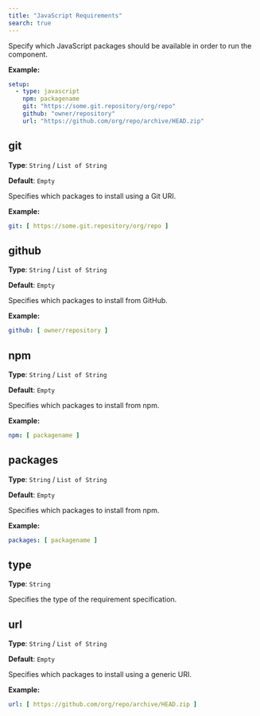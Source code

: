 ```yaml
---
title: "JavaScript Requirements"
search: true
---
```


Specify which JavaScript packages should be available in order to run the component.

**Example:**

```yaml
setup:
  - type: javascript
    npm: packagename
    git: "https://some.git.repository/org/repo"
    github: "owner/repository"
    url: "https://github.com/org/repo/archive/HEAD.zip"

```

## git

**Type**: `String` / `List of String`

**Default**: `Empty`

Specifies which packages to install using a Git URI.

**Example:**

```yaml
git: [ https://some.git.repository/org/repo ]
```

## github

**Type**: `String` / `List of String`

**Default**: `Empty`

Specifies which packages to install from GitHub.

**Example:**

```yaml
github: [ owner/repository ]
```

## npm

**Type**: `String` / `List of String`

**Default**: `Empty`

Specifies which packages to install from npm.

**Example:**

```yaml
npm: [ packagename ]
```

## packages

**Type**: `String` / `List of String`

**Default**: `Empty`

Specifies which packages to install from npm.

**Example:**

```yaml
packages: [ packagename ]
```

## type

**Type**: `String`

Specifies the type of the requirement specification.

## url

**Type**: `String` / `List of String`

**Default**: `Empty`

Specifies which packages to install using a generic URI.

**Example:**

```yaml
url: [ https://github.com/org/repo/archive/HEAD.zip ]
```
